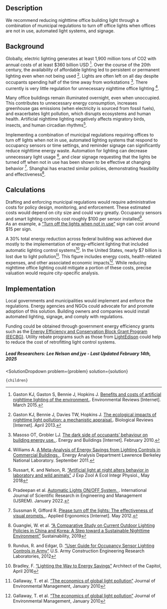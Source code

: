 

## Description
We recommend reducing nighttime office building light through a combination of municipal regulations to turn off office lights when offices are not in use, automated light systems, and signage.

## Background
Globally, electric lighting generates at least 1,900 million tons of CO2 with annual costs of at least $360 billion USD [^"6"]. Over the course of the 20th century, the availability of affordable lighting led to persistent or permanent lighting even when not being used [^"2"]. Lights are often left on all day despite occupants spending half of the time away from workstations [^"5"]. There currently is  very little regulation for unnecessary nighttime office lighting [^"8"].

Many office buildings remain illuminated overnight, even when unoccupied. This contributes to unnecessary energy consumption, increases greenhouse gas emissions (when electricity is sourced from fossil fuels), and exacerbates light pollution, which disrupts ecosystems and human health. Artificial nighttime lighting negatively affects migratory birds, insects, and human circadian rhythms[^"14"].

Implementing a combination of municipal regulations requiring offices to turn off lights when not in use, automated lighting systems that respond to occupancy sensors or time settings, and reminder signage can significantly reduce nighttime energy waste. Automation for lighting can decrease unnecessary light usage [^"3"], and clear signage requesting that the lights be turned off when not in use has been shown to be effective at changing behavior [^"1"]. Shanghai has enacted similar policies, demonstrating feasibility and effectiveness[^"15"].

## Calculations
Drafting and enforcing municipal regulations would require administrative costs for policy design, monitoring, and enforcement. These estimated costs would depend on city size and could vary greatly.
Occupancy sensors and smart lighting controls cost roughly $100 per sensor installed[^"16"].   
As an example, a [“Turn off the lights when not in use”]( https://www.homedepot.com/p/Lynch-Sign-7-in-x-10-in-Turn-Off-Lights-Sign-Printed-on-More-Durable-Longer-Lasting-Thicker-Styrene-Plastic-R-253/302886156?) sign can cost around $15 per sign.

A 30% total energy reduction across federal building was achieved due mostly to the implementation of energy-efficient lighting that included automatic lighting control systems[^"17"].
In the United States, nearly $7 billion is lost due to light pollution[^"18"]. This figure includes energy costs, health-related expenses, and other associated economic impacts[^"18"]. While reducing nighttime office lighting could mitigate a portion of these costs, precise valuation would require city-specific analysis.

## Implementation
Local governments and municipalities would implement and enforce the regulations. Energy agencies and  NGOs could advocate for and promote adoption of this solution. Building owners and companies would install automated lighting, signage, and comply with regulations.

Funding could be obtained through government energy efficiency grants such as the [Energy Efficiency and Conservation Block Grant Program (EECBG)]( https://energycommunities.gov/funding-opportunity/bil-opportunity-energy-efficiency-and-conservation-block-grant-program-3/). Utility rebate programs such as those from [LightEdison]( https://www.lightedison.com/utility-rebates) could help to reduce the cost of retrofitting light control systems.

##### Lead Researchers: Lee Nelson and jye - Last Updated February 14th, 2025


[^"1"]: Sussman R, Gifford R. [Please turn off the lights: The effectiveness of visual prompts. ](https://linkinghub.elsevier.com/retrieve/pii/S0003687011001499). Applied Ergonomics [Internet]. May 2012.

[^"2"]: Gaston KJ, Bennie J, Davies TW, Hopkins J. [The ecological impacts of nighttime light pollution: a mechanistic appraisal.](https://onlinelibrary.wiley.com/doi/10.1111/brv.12036). Biological Reviews [Internet]. April 2013.

[^"3"]: Pradeepan et al. [Automatic Lights ON/OFF System. ](10.55041/ijsrem11468). International Journal of Scientific Research in Engineering and Management (IJSREM). January 2022.

[^"4"]: Du J, Zhang X, King D.  [An investigation into the risk of night light pollution in a glazed office building: The effect of shading solutions.](10.1016/J.BUILDENV.2018.09.029). Building and Environment [Internet]. November 2018.

[^"5"]: Masoso OT, Grobler LJ.  [The dark side of occupants’ behaviour on building energy use. ](10.1016/J.ENBUILD.2009.08.009). Energy and Buildings [Internet]. February 2010.

[^"6"]: Gaston KJ, Gaston S, Bennie J, Hopkins J. [Benefits and costs of artificial nighttime lighting of the environment.](https://doi.org/10.1016/J.BUILDENV.2018.09.029). Environmental Reviews [Internet]. March 2015.

[^"7"]:  [https://www.mdpi.com/2673-4591/56/1/147](https://www.mdpi.com/2673-4591/56/1/147).

[^"8"]: Williams A.  [A Meta-Analysis of Energy Savings from Lighting Controls in Commercial Buildings. ](https://www.osti.gov/servlets/purl/1051271). Energy Analysis Department Lawrence Berkeley National Laboratory. September 2011.

[^"9"]:  [https://buildingretuning.pnnl.gov/publications/PNNL-25985.pdf](https://buildingretuning.pnnl.gov/publications/PNNL-25985.pdf).

[^"10"]:  [Report Delves Into the Impacts of Commercial Building Controls on Energy Savings](https://www.energy.gov/eere/buildings/articles/report-delves-impacts-commercial-building-controls-energy-savings). OFFICE OF ENERGY EFFICIENCY & RENEWABLE ENERGY. September 2017.

[^"11"]: Yun GY, Kim H, Kim JT.  [Effects of occupancy and lighting use patterns on lighting energy consumption.](https://doi.org/10.1016/j.enbuild.2011.10.034). Energy and Buildings [Internet]. May 2012.

[^"12"]:  [A Meta-Analysis of Energy Savings from Lighting Controls in Commercial Buildings. ]().

[^"13"]:  [https://www.sciencedirect.com/science/article/abs/pii/S0360132313000954?via%3Dihub](https://www.sciencedirect.com/science/article/abs/pii/S0360132313000954?via%3Dihub).

[^"14"]:  Russart, K. and Nelson, R. [“Artificial light at night alters behavior in laboratory and wild animals”]( https://doi.org/10.1002/jez.2173) J Exp Zool A Ecol Integr Physiol., May 2018

[^"15"]:  Guanglei, W. et al. [“A Comparative Study on Current Outdoor Lighting Policies in China and Korea: A Step toward a Sustainable Nighttime Environment”]( https://doi.org/10.3390/su11143989) Sustainability, 2019

[^"16"]:  Rundus, R. and Edgar, D. [“User Guide for Occupancy Sensor Lighting Controls in Army”]( https://pdfroom.com/books/user-guide-for-occupancy-sensor-lighting-controls-in-army/j9ZdYZjZgV4) U.S. Army Construction Engineering Research Laboratories, 2012

[^"17"]:  Bradley, F. [“Lighting the Way to Energy Savings”]( https://www.aoc.gov/explore-capitol-campus/blog/lighting-way-energy-savings) Architect of the Capitol, April 2016

[^"18"]:  Gallaway, T. et al. [“The economics of global light pollution”]( http://dx.doi.org/10.1016/j.ecolecon.2009.10.003) Journal of Environmental Management, January 2010



  <SolutionDropdown 
    problem={problem} 
    solution={solution}
  >
    {children}
  </SolutionDropdown>